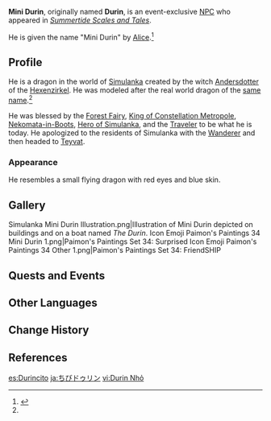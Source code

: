 {{About|the event-exclusive NPC from [[Summertide Scales and Tales]]|the Abyss dragon|Durin}}
{{Character Infobox
|type             = Event NPC
|image            = NPC Mini Durin.png
|realname         = <!-- Optional, if different from in-game name -->
|deceased         = <!-- Past (for deceased prior to events of the game) or free response -->
|region           = Simulanka
|location         = Sumeru
|affiliation      = 
|title            = Simulanka's Evil Dragon
|title2           = Night Dragon from the Land of the Thousand Stars
|titleNote2       = by [[Fischl]]
|titleRef2        = <ref>{{Ref/Quest|Afterword (Summertide Scales_and Tales)}}</ref>
|ancestry         = <!-- Clan/family -->
|father           = 
|mother           = Andersdotter
|motherNote       = Creator
|spouse           = 
|sibling          = 
|child            = 
|relative         = Durin
|relativeNote     = Original in Teyvat
|voiceEN          = [[imdb:nm11533466|Laura K. Welsh]]<ref>Twitter: [https://twitter.com/lalaboowelsh/status/1815585191836213305 EN VA Self Announcement]</ref>
|voiceCN          = 
|voiceJP          = {{w|Aya Hisakawa|Hisakawa Aya ({{ja|久川 綾}})}}<ref>https://x.com/genshin_7/status/1817137863093616676</ref>
|voiceKR          = 
}}
'''Mini Durin''', originally named '''Durin''', is an event-exclusive [[NPC]] who appeared in ''[[Summertide Scales and Tales]]''. 

He is given the name "Mini Durin" by [[Alice]].<ref name='untilend'>{{Ref/Quest|Until the End of the World}}</ref>

<!--
==Location==
{{subst:#tag:gallery|
NPC Location {{subst:#titleparts:{{subst:PAGENAME}}}}.png{{subst:!}}{{subst:#titleparts:{{subst:PAGENAME}}}}'s location
NPC Location {{subst:#titleparts:{{subst:PAGENAME}}}} Context.png{{subst:!}}Additional context
}}
-->
==Profile==
He is a dragon in the world of [[Simulanka]] created by the witch [[Andersdotter]] of the [[Hexenzirkel]]. He was modeled after the real world dragon of the [[Durin|same name]].<ref name='untilend' />

He was blessed by the [[Nilou|Forest Fairy]], [[Navia|King of Constellation Metropole]], [[Kirara|Nekomata-in-Boots]], [[Wanderer|Hero of Simulanka]], and the [[Traveler]] to be what he is today. He apologized to the residents of Simulanka with the [[Wanderer]] and then headed to [[Teyvat]].

===Appearance===
He resembles a small flying dragon with red eyes and blue skin. 

==Gallery==
<gallery>
Simulanka Mini Durin Illustration.png|Illustration of Mini Durin depicted on buildings and on a boat named ''The Durin''.
Icon Emoji Paimon's Paintings 34 Mini Durin 1.png|Paimon's Paintings Set 34: Surprised
Icon Emoji Paimon's Paintings 34 Other 1.png|Paimon's Paintings Set 34: FriendSHIP
</gallery>
==Quests and Events==
{{Quests and Events}}
<!--
==Idle Quotes==
{{Dialogue Start}}
: {{DIcon|Idle}} {{Tx}}
:: {{A|VO Mini Durin 01.ogg}} "{{Tx}}"
{{Dialogue End}}

==Dialogue==
{{Dialogue Start}}
:'''Mini Durin:''' 
:{{DIcon}}
{{Dialogue End}}
-->
==Other Languages==
{{Other Languages
|default_hidden = 1
|en       = Mini Durin
|zhs      = 小杜林
|zhs_rm   = Xiǎo-Dùlín
|zht      = 小杜林
|zht_rm   = Xiǎo-Dùlín
|ja       = ちびドゥリン
|ja_rm    = Chibi Durin
|ko       = 두린
|ko_rm    = 
|es       = Durincito
|fr       = Mini-Durin
|ru       = Мини-Дурин
|th       = เจ้าหนู Durin
|th_rm    = 
|vi       = Durin Nhỏ
|de       = Mini-Durin
|id       = Mini Durin
|pt       = Durinzinho
|tr       = Mini Durin
|it       = Mini Durin
}}

==Change History==
{{Change History|4.8}}

==References==
{{Reflist}}

[[es:Durincito]]
[[ja:ちびドゥリン]]
[[vi:Durin Nhỏ]]